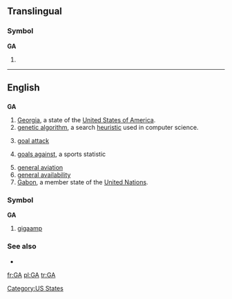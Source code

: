 {{also|Appendix:Variations of "ga"}}
==Translingual==

===Symbol===
'''GA'''

# {{SI-unit-abb|giga|ampere|[[electrical current]]}}

----

==English==

==={{abbreviation}}===
'''GA'''

# [[Georgia]], a state of the [[United States of America]].
# [[genetic algorithm]], a search [[heuristic]] used in computer science.
# {{netball}} [[goal attack]]
# {{sports}} [[goals against]], a sports statistic
# [[general aviation]]
# [[general availability]]
# [[Gabon]], a member state of the [[United Nations]].

===Symbol===
'''GA'''

# [[gigaamp]]

===See also===
* {{pedia|Genetic algorithm}}

[[Category:US States]]

[[fr:GA]]
[[pl:GA]]
[[tr:GA]]
